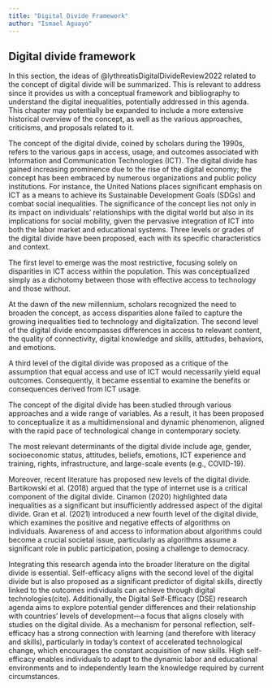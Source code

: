 ```yaml
---
title: "Digital Divide Framework"
author: "Ismael Aguayo"
---
```


## Digital divide framework

In this section, the ideas of @lythreatisDigitalDivideReview2022 related to the concept of digital divide will be summarized. This is relevant to address since it provides us with a conceptual framework and bibliography to understand the digital inequalities, potentially addressed in this agenda. This chapter may potentially be expanded to include a more extensive historical overview of the concept, as well as the various approaches, criticisms, and proposals related to it.

The concept of the digital divide, coined by scholars during the 1990s, refers to the various gaps in access, usage, and outcomes associated with Information and Communication Technologies (ICT). The digital divide has gained increasing prominence due to the rise of the digital economy; the concept has been embraced by numerous organizations and public policy institutions. For instance, the United Nations places significant emphasis on ICT as a means to achieve its Sustainable Development Goals (SDGs) and combat social inequalities. The significance of the concept lies not only in its impact on individuals' relationships with the digital world but also in its implications for social mobility, given the pervasive integration of ICT into both the labor market and educational systems. Three levels or grades of the digital divide have been proposed, each with its specific characteristics and context.

The first level to emerge was the most restrictive, focusing solely on disparities in ICT access within the population. This was conceptualized simply as a dichotomy between those with effective access to technology and those without.

At the dawn of the new millennium, scholars recognized the need to broaden the concept, as access disparities alone failed to capture the growing inequalities tied to technology and digitalization. The second level of the digital divide encompasses differences in access to relevant content, the quality of connectivity, digital knowledge and skills, attitudes, behaviors, and emotions.

A third level of the digital divide was proposed as a critique of the assumption that equal access and use of ICT would necessarily yield equal outcomes. Consequently, it became essential to examine the benefits or consequences derived from ICT usage.

The concept of the digital divide has been studied through various approaches and a wide range of variables. As a result, it has been proposed to conceptualize it as a multidimensional and dynamic phenomenon, aligned with the rapid pace of technological change in contemporary society.

The most relevant determinants of the digital divide include age, gender, socioeconomic status, attitudes, beliefs, emotions, ICT experience and training, rights, infrastructure, and large-scale events (e.g., COVID-19).

Moreover, recent literature has proposed new levels of the digital divide. Bartikowski et al. (2018) argued that the type of internet use is a critical component of the digital divide. Cinamon (2020) highlighted data inequalities as a significant but insufficiently addressed aspect of the digital divide. Gran et al. (2021) introduced a new fourth level of the digital divide, which examines the positive and negative effects of algorithms on individuals. Awareness of and access to information about algorithms could become a crucial societal issue, particularly as algorithms assume a significant role in public participation, posing a challenge to democracy.

Integrating this research agenda into the broader literature on the digital divide is essential. Self-efficacy aligns with the second level of the digital divide but is also proposed as a significant predictor of digital skills, directly linked to the outcomes individuals can achieve through digital technologies(cite). Additionally, the Digital Self-Efficacy (DSE) research agenda aims to explore potential gender differences and their relationship with countries' levels of development---a focus that aligns closely with studies on the digital divide. As a mechanism for personal reflection, self-efficacy has a strong connection with learning (and therefore with literacy and skills), particularly in today's context of accelerated technological change, which encourages the constant acquisition of new skills. High self-efficacy enables individuals to adapt to the dynamic labor and educational environments and to independently learn the knowledge required by current circumstances.
